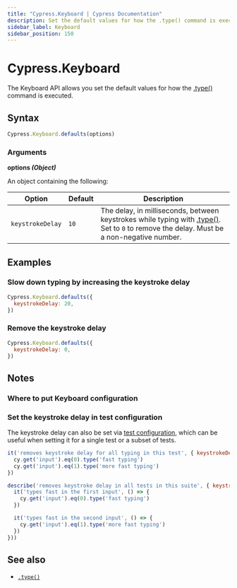 ```yaml
---
title: "Cypress.Keyboard | Cypress Documentation"
description: Set the default values for how the .type() command is executed in Cypress.
sidebar_label: Keyboard
sidebar_position: 150
---
```


<ProductHeading product="app" />

# Cypress.Keyboard

The Keyboard API allows you set the default values for how the
[.type()](/api/commands/type) command is executed.

## Syntax

```javascript
Cypress.Keyboard.defaults(options)
```

### Arguments

<Icon name="angle-right" /> **options _(Object)_**

An object containing the following:

| Option           | Default | Description                                                                                                                                                    |
| ---------------- | ------- | -------------------------------------------------------------------------------------------------------------------------------------------------------------- |
| `keystrokeDelay` | `10`    | The delay, in milliseconds, between keystrokes while typing with [.type()](/api/commands/type). Set to `0` to remove the delay. Must be a non-negative number. |

## Examples

### Slow down typing by increasing the keystroke delay

```javascript
Cypress.Keyboard.defaults({
  keystrokeDelay: 20,
})
```

### Remove the keystroke delay

```javascript
Cypress.Keyboard.defaults({
  keystrokeDelay: 0,
})
```

## Notes

### Where to put Keyboard configuration

<SupportFileConfiguration />

### Set the keystroke delay in test configuration

The keystroke delay can also be set via
[test configuration](/app/core-concepts/writing-and-organizing-tests#Test-Configuration),
which can be useful when setting it for a single test or a subset of tests.

```javascript
it('removes keystroke delay for all typing in this test', { keystrokeDelay: 0 }, () => {
  cy.get('input').eq(0).type('fast typing')
  cy.get('input').eq(1).type('more fast typing')
})

describe('removes keystroke delay in all tests in this suite', { keystrokeDelay: 0 }, () => {
  it('types fast in the first input', () => {
    cy.get('input').eq(0).type('fast typing')
  })

  it('types fast in the second input', () => {
    cy.get('input').eq(1).type('more fast typing')
  })
}))
```

## See also

- [`.type()`](/api/commands/type)
